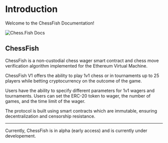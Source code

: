 # Introduction
 
Welcome to the ChessFish Documentation!

<img src="https://upload.wikimedia.org/wikipedia/commons/8/89/Stockfish_icon_%282010-2020%29.png" alt="Chess.Fish Docs" width={250} height={250}/>

## ChessFish

ChessFish is a non-custodial chess wager smart contract and chess move verification algorithm implemented for the Ethereum Virtual Machine.
 
ChessFish V1 offers the ability to play 1v1 chess or in tournaments up to 25 players while betting cryptocurrency on the outcome of the game.

Users have the ability to specify different parameters for 1v1 wagers and tournaments. Users can set the ERC-20 token to wager, the number of games, and the time limit of the wager. 

The protocol is built using smart contracts which are immutable, ensuring decentralization and censorship resistance.


______ 

Currently, ChessFish is in alpha (early access) and is currently under developement. 

